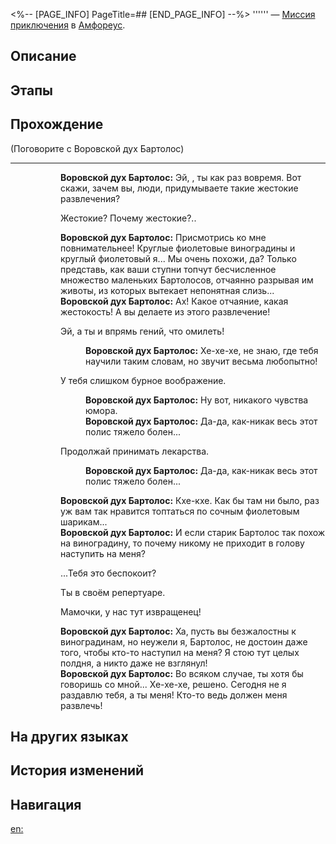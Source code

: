 <%-- [PAGE_INFO]
PageTitle=##
[END_PAGE_INFO] --%>
{{Дополнить|Диалоги.}}
{{Миссия Инфобокс
|id              = 3040110
|Название        = 
|Изображение     = Миссия .png
|Тип             = Миссия приключения
|Событие         = 
|Глава           = 
|Условия         = Завершена [[Миссия Освоения]] «[[О время, пронеси меня через тысячи лет]]»
|Персонажи       = Воровской дух Бартолос; Первопроходец
|СтартЛокация    = [[Амфореус]] — [[Поющий берег Стиксия]]
|Мир             = Амфореус
|Предыдущая      = 
|Следующая       = 
|Награды         = Звёздный нефрит*40; Беспорядочная амброзия*60
}}
'''''' — [[Миссия приключения]] в [[Амфореус]].

==Описание==
{{Описание|<!--официальное описание из Перекрёстка судеб-->}}

==Этапы==


==Прохождение==
{{Дополнить}}

;(Поговорите с Воровской дух Бартолос)
----
::'''Воровской дух Бартолос:''' Эй, {{MC|ж=подруга|м=друг}}, ты как раз вовремя. Вот скажи, зачем вы, люди, придумываете такие жестокие развлечения?
::{{Диалог|Стрелка}} Жестокие? Почему жестокие?..
::'''Воровской дух Бартолос:''' Присмотрись ко мне повнимательнее! Круглые фиолетовые виноградины и круглый фиолетовый я... Мы очень похожи, да? Только представь, как ваши ступни топчут бесчисленное множество маленьких Бартолосов, отчаянно разрывая им животы, из которых вытекает непонятная слизь...
::'''Воровской дух Бартолос:''' Ах! Какое отчаяние, какая жестокость! А вы делаете из этого развлечение!
::{{Диалог|Стрелка}} Эй, а ты и впрямь гений, что омилеть!
:::'''Воровской дух Бартолос:''' Хе-хе-хе, не знаю, где тебя научили таким словам, но звучит весьма любопытно!
::{{Диалог|Стрелка}} У тебя слишком бурное воображение.
:::'''Воровской дух Бартолос:''' Ну вот, никакого чувства юмора.
:::'''Воровской дух Бартолос:''' Да-да, как-никак весь этот полис тяжело болен...
::{{Диалог|Стрелка}} Продолжай принимать лекарства.
:::'''Воровской дух Бартолос:''' Да-да, как-никак весь этот полис тяжело болен...
::'''Воровской дух Бартолос:''' Кхе-кхе. Как бы там ни было, раз уж вам так нравится топтаться по сочным фиолетовым шарикам...
::'''Воровской дух Бартолос:''' И если старик Бартолос так похож на виноградину, то почему никому не приходит в голову наступить на меня?
::{{Диалог|Стрелка}} ...Тебя это беспокоит?
::{{Диалог|Стрелка}} Ты в своём репертуаре.
::{{Диалог|Стрелка}} Мамочки, у нас тут извращенец!
::'''Воровской дух Бартолос:''' Ха, пусть вы безжалостны к виноградинам, но неужели я, Бартолос, не достоин даже того, чтобы кто-то наступил на меня? Я стою тут целых полдня, а никто даже не взглянул!
::'''Воровской дух Бартолос:''' Во всяком случае, ты хотя бы говоришь со мной... Хе-хе-хе, решено. Сегодня не я раздавлю тебя, а ты меня! Кто-то ведь должен меня развлечь!
:;(If {{cx}}<!--SubMission Finish: 304011003-->)
:::'''Воровской дух Бартолос:''' Кхе-кхе! Так или иначе, никому не нужному коротышке Бартолосу наконец удалось поучаствовать хоть в каком-то развлечении. Это событие стоит отметить!
:;(If {{cx}}<!--SubMission not Finish: 304011003-->)
:::'''Воровской дух Бартолос:''' Ох-ох-ох, как хорошо и приятно! А ты неплохо справляешься с массажем!
:::{{Диалог|Стрелка}} Ну, хватит! Теперь ты доволен?!
:::{{Диалог|Стрелка}} Звучит так, будто это ты победил...
:::{{Диалог|Стрелка}} Что-то я не вижу, чтобы у тебя из брюха вытекала слизь.
::::'''Воровской дух Бартолос:''' Что? Так ты сейчас всерьёз меня {{MC|ж=дубасила|м=дубасил}}? Вот те раз! Похоже, мне повезло сдаться достаточно быстро, чтобы сохранить брюхо целым...
:::'''Воровской дух Бартолос:''' Кхе-кхе! Так или иначе, никому не нужному коротышке Бартолосу наконец удалось поучаствовать хоть в каком-то развлечении. Это событие стоит отметить!
:::'''Воровской дух Бартолос:''' Эх, а ведь были годы, когда о разбойнике Бартолосе шла слава по всему миру. Даже Кефал и Танатос, завидев меня, вежливо уступали дорогу. А сейчас что же? Может, я слишком преуспел в искусстве быть невидимым? Стою здесь уже полдня, а только ты меня и {{MC|ж=заметила|м=заметил}}.
:::'''Воровской дух Бартолос:''' Хоть люди и говорят, что только великие мастера могут спрятаться на виду... всё же, став непобедимым, чувствуешь одиночество и пустоту.
:::'''Воровской дух Бартолос:''' Твои серые волосы кажутся мне знакомыми... Как бы то ни было, приходи ко мне почаще, хорошо? Я ведь тоже хочу насладиться семейными радостями старшего поколения!
:::'''Воровской дух Бартолос:''' Кхе-кхе. Шучу. Если тебе так не нравятся шуточки про семью, просто забудь, что я сказал.

{{Диалог Конец}}

==На других языках==
{{На других языках
|en   = 
|zhs  = 
|zht  = 
|ja   = 
|ko   = 
|es   = 
|fr   = 
|ru   = 
|th   = 
|vi   = 
|de   = 
|id   = 
|pt   = 
}}

==История изменений==
{{История изменений|3.5}}

==Навигация==
{{Миссия приключения Навбокс|Глава }}

[[en:]]
